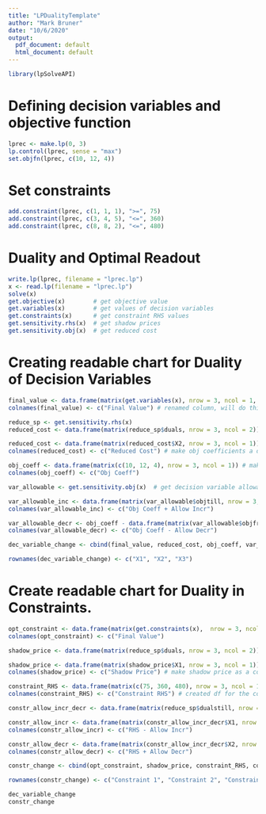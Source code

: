 ```yaml
---
title: "LPDualityTemplate"
author: "Mark Bruner"
date: "10/6/2020"
output:
  pdf_document: default
  html_document: default
---
```


```r
library(lpSolveAPI)
```

# Defining decision variables and objective function
```r
lprec <- make.lp(0, 3)
lp.control(lprec, sense = "max")
set.objfn(lprec, c(10, 12, 4))
```
# Set constraints 
```r
add.constraint(lprec, c(1, 1, 1), ">=", 75)
add.constraint(lprec, c(3, 4, 5), "<=", 360)
add.constraint(lprec, c(8, 8, 2), "<=", 480)
```

# Duality and Optimal Readout
```r
write.lp(lprec, filename = "lprec.lp")
x <- read.lp(filename = "lprec.lp")
solve(x)
get.objective(x)        # get objective value
get.variables(x)        # get values of decision variables
get.constraints(x)      # get constraint RHS values
get.sensitivity.rhs(x)  # get shadow prices
get.sensitivity.obj(x)  # get reduced cost
```

# Creating readable chart for Duality of Decision Variables
```r
final_value <- data.frame(matrix(get.variables(x), nrow = 3, ncol = 1, byrow = FALSE))      # created "Final Value" column of decision varialbe chart.
colnames(final_value) <- c("Final Value") # renamed column, will do this many times and will not comment on it.

reduce_sp <- get.sensitivity.rhs(x)  
reduced_cost <- data.frame(matrix(reduce_sp$duals, nrow = 3, ncol = 2)) # get reduced cost and shadow price as a df.

reduced_cost <- data.frame(matrix(reduced_cost$X2, nrow = 3, ncol = 1)) # made "reduced cost" column.
colnames(reduced_cost) <- c("Reduced Cost") # make obj coefficients a df.

obj_coeff <- data.frame(matrix(c(10, 12, 4), nrow = 3, ncol = 1)) # make obj coefficients a df.
colnames(obj_coeff) <- c("Obj Coeff") 

var_allowable <- get.sensitivity.obj(x)  # get decision variable allowable increase and decrease.

var_allowable_inc <- data.frame(matrix(var_allowable$objtill, nrow = 3, ncol = 1)) # make allowable increase column.
colnames(var_allowable_inc) <- c("Obj Coeff + Allow Incr") 

var_allowable_decr <- obj_coeff - data.frame(matrix(var_allowable$objfrom, nrow = 3, ncol = 1)) # make allowable decrease column.
colnames(var_allowable_decr) <- c("Obj Coeff - Allow Decr") 

dec_variable_change <- cbind(final_value, reduced_cost, obj_coeff, var_allowable_inc, var_allowable_decr) # df for decision variables chart.

rownames(dec_variable_change) <- c("X1", "X2", "X3")
```

# Create readable chart for Duality in Constraints.
```r
opt_constraint <- data.frame(matrix(get.constraints(x),  nrow = 3, ncol = 1, byrow = FALSE))    # get constraints solution and made a column.
colnames(opt_constraint) <- c("Final Value") 

shadow_price <- data.frame(matrix(reduce_sp$duals, nrow = 3, ncol = 2)) # get duals so I can separate the shadow price from the df.

shadow_price <- data.frame(matrix(shadow_price$X1, nrow = 3, ncol = 1))
colnames(shadow_price) <- c("Shadow Price") # make shadow price as a column.

constraint_RHS <- data.frame(matrix(c(75, 360, 480), nrow = 3, ncol = 1))
colnames(constraint_RHS) <- c("Constraint RHS") # created df for the constraints RHS.

constr_allow_incr_decr <- data.frame(matrix(reduce_sp$dualstill, nrow = 3, ncol = 2)) # get duals so I can separate the constraint allowable incr from the df.

constr_allow_incr <- data.frame(matrix(constr_allow_incr_decr$X1, nrow = 3, ncol = 1)) - constraint_RHS
colnames(constr_allow_incr) <- c("RHS - Allow Incr")

constr_allow_decr <- data.frame(matrix(constr_allow_incr_decr$X2, nrow = 3, ncol = 1)) + constraint_RHS
colnames(constr_allow_decr) <- c("RHS + Allow Decr")

constr_change <- cbind(opt_constraint, shadow_price, constraint_RHS, constr_allow_incr, constr_allow_decr) # df for constraints chart.

rownames(constr_change) <- c("Constraint 1", "Constraint 2", "Constraint 3")

dec_variable_change
constr_change

```
